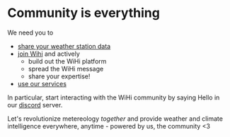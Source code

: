 # Community is everything


We need you to

- [share your weather station data](https://docs.google.com/forms/d/1VXQkadfNevLZrmhRV2XvjeH886yNzkhXj13whJOhk3U)
- [join Wihi](https://docs.google.com/forms/d/1Ba8TEbH8Ank7RUXCJZOtVrwYQIn0mS93MiVtm0av1a4) and actively
    - build out the WiHi platform 
    - spread the WiHi message 
    - share your expertise!
- [use our services](https://docs.google.com/forms/d/1Ca46VNkkaxbOya5LK8OOLFNRVhf-1Osz66XbARgKLAE)

In particular, start interacting with the WiHi community by saying Hello in our [discord](www.discord.gg/wihi) server.

Let's revolutionize metereology *together* and provide weather and climate intelligence everywhere, anytime - powered by us, the community \<3